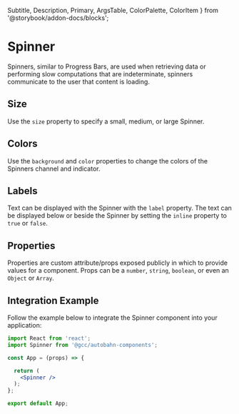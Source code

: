   Subtitle,
  Description,
  Primary,
  ArgsTable, ColorPalette, ColorItem } from '@storybook/addon-docs/blocks';


<Meta title="Components|Progress Indicators/Spinner" component={Spinner} />

# Spinner

<Description>
  Spinners, similar to Progress Bars, are used when retrieving data or performing slow computations that are indeterminate, spinners communicate to the user that content is loading.
</Description>

## Size
Use the `size` property to specify a small, medium, or large Spinner.

<Preview>
  <Story name="Size" style={{ display: 'flex', alignItems: 'flex-end', justifyContent: 'space-evenly' }}>
    <div style={{ display: 'flex', alignItems: 'flex-end', justifyContent: 'space-evenly' }}>
      <Spinner size="sm"     label="small" />
      <Spinner size="medium" label="medium" />
      <Spinner size="large"  label="large" />
    </div>
  </Story>
</Preview>

## Colors
Use the `background` and `color` properties to change the colors of the Spinners channel and indicator.

<Preview>
  <Story name="Colors">
    <div style={{ display: 'flex', alignItems: 'flex-end', justifyContent: 'space-evenly' }}>
      <Spinner size="large" color="#00A895" />
      <Spinner size="large"  />
      <Spinner size="large" background="#555555" color="#FFCC00" />
    </div>
  </Story>
</Preview>

## Labels
Text can be displayed with the Spinner with the `label` property. The text can be displayed below or beside the Spinner by setting the `inline` property to `true` or `false`.

<Preview>
  <div style={{ display: 'flex', alignItems: 'flex-start', justifyContent: 'space-evenly' }}>
    <Spinner size="large" label="Inline" inline="true" />
    <Spinner size="large" label="Not Inline" color="#00A895" />
  </div>
</Preview>

## Properties
Properties are custom attribute/props exposed publicly in which to provide values for a component. Props can be a `number`, `string`, `boolean`, or even an `Object` or `Array`.

<Props of={Spinner} />

## Integration Example
Follow the example below to integrate the Spinner component into your application:

```jsx
import React from 'react';
import Spinner from '@gcc/autobahn-components';

const App = (props) => {

  return (
    <Spinner />
  );
};

export default App;

```